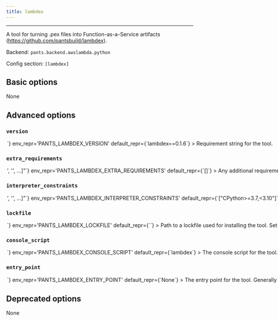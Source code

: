 ```yaml
---
title: lambdex
---
```



---

A tool for turning .pex files into Function-as-a-Service artifacts (https://github.com/pantsbuild/lambdex).

Backend: <span className="color--primary">`pants.backend.awslambda.python`</span>

Config section: <span className="color--primary">`[lambdex]`</span>

<span className={styles.options}>

## Basic options
None

## Advanced options

### `version`

<Option
  cli_repr={`--lambdex-version=<str>`}
  env_repr='PANTS_LAMBDEX_VERSION'
  default_repr={`lambdex==0.1.6`}
>
Requirement string for the tool.
</Option>

### `extra_requirements`

<Option
  cli_repr={`--lambdex-extra-requirements="['<str>', '<str>', ...]"`}
  env_repr='PANTS_LAMBDEX_EXTRA_REQUIREMENTS'
  default_repr={`[]`}
>
Any additional requirement strings to use with the tool. This is useful if the tool allows you to install plugins or if you need to constrain a dependency to a certain version.
</Option>

### `interpreter_constraints`

<Option
  cli_repr={`--lambdex-interpreter-constraints="['<str>', '<str>', ...]"`}
  env_repr='PANTS_LAMBDEX_INTERPRETER_CONSTRAINTS'
  default_repr={`["CPython>=3.7,<3.10"]`}
>
Python interpreter constraints for this tool.
</Option>

### `lockfile`

<Option
  cli_repr={`--lambdex-lockfile=<str>`}
  env_repr='PANTS_LAMBDEX_LOCKFILE'
  default_repr={`<default>`}
>
Path to a lockfile used for installing the tool.

Set to the string `<default>` to use a lockfile provided by Pants, so long as you have not changed the `--version` and `--extra-requirements` options, and the tool&#x27;s interpreter constraints are compatible with the default. Pants will error or warn if the lockfile is not compatible (controlled by `[python].invalid_lockfile_behavior`). See https://github.com/pantsbuild/pants/blob/release_2.14.2/src/python/pants/backend/python/subsystems/lambdex.lock for the default lockfile contents.

Set to the string `<none>` to opt out of using a lockfile. We do not recommend this, though, as lockfiles are essential for reproducible builds and supply-chain security.

To use a custom lockfile, set this option to a file path relative to the build root, then run `/home/josh/work/scie-pants/dist/scie-pants-linux-x86_64 generate-lockfiles --resolve=lambdex`.

Alternatively, you can set this option to the path to a custom lockfile using pip&#x27;s requirements.txt-style, ideally with `--hash`. Set `[python].invalid_lockfile_behavior = 'ignore'` so that Pants does not complain about missing lockfile headers.
</Option>

### `console_script`

<Option
  cli_repr={`--lambdex-console-script=<str>`}
  env_repr='PANTS_LAMBDEX_CONSOLE_SCRIPT'
  default_repr={`lambdex`}
>
The console script for the tool. Using this option is generally preferable to (and mutually exclusive with) specifying an --entry-point since console script names have a higher expectation of staying stable across releases of the tool. Usually, you will not want to change this from the default.
</Option>

### `entry_point`

<Option
  cli_repr={`--lambdex-entry-point=<str>`}
  env_repr='PANTS_LAMBDEX_ENTRY_POINT'
  default_repr={`None`}
>
The entry point for the tool. Generally you only want to use this option if the tool does not offer a --console-script (which this option is mutually exclusive with). Usually, you will not want to change this from the default.
</Option>

## Deprecated options

None

</span>